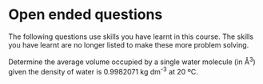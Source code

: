 # Open ended questions

The following questions use skills you have learnt in this course. The skills you have learnt are no longer listed to make these more problem solving.

:::question
Determine the average volume occupied by a single water molecule (in Å^3^) given the density of water is 0.9982071 kg dm^-3^ at 20 ºC.
:::

